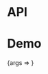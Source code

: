 
<Meta title="Packages/Grid/Splitter" component={PaneProvider} />

# API

<ArgsTable />

# Demo

<Canvas>
  <Story
    name="Splitter"
    args={{ rows: 2, cols: 4 }}
    parameters={{
      design: {
        allowFullscreen: true,
        type: 'figma',
        url: ''
      }
    }}
  >
    {args => <SplitterStory {...args} />}
  </Story>
</Canvas>
